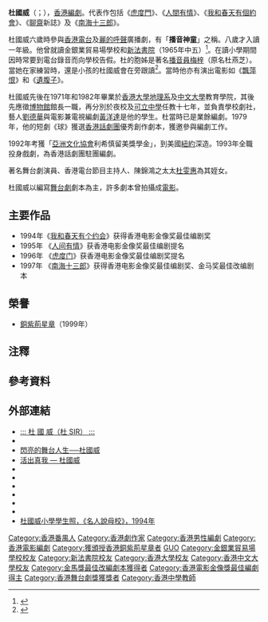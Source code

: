 {{藝人
|姓名 = 杜國威
|類型 = 編劇
|圖片 =<!--建議使用自由版權圖像-->
|圖片尺寸 =
|圖片簡介 =
|本名 =
|羅馬拼音 = To Kwok Wai
|英文名 = Raymond To
|暱稱 =
|其他藝名 =
|國籍 = {{CNHK}}
|民族 =
|籍貫 = [[廣東省|廣東省]][[廣州市|廣州市]][[番禺区|番禺]]
|出生日期 = {{birth date and age|1946|8|13}}
|出生地點 = {{HKG-1945}}
|逝世日期 =
|逝世地點 =
|職業 = [[編劇|編劇]]
|語言 = [[粵語|粵語]]、[[英語|英語]]、[[國語|國語]]
|教育程度 = [[香港大學|香港大學]]地理系<br>[[香港中文大學|香港中文大學]]教育學院
|母校 = 金銀業貿易場學校<br>[[新法書院|新法書院]]<ref>{{cite web |url=http://www.101arts.net/19common1content.php?category=101%E6%9C%83%E5%AE%A2%E5%AE%A4&contentid=731 |title=杜國威──分裂人間 |date=2012-08-01 |publisher=101藝術新聞網 |access-date=2019-07-09 |archive-date=2021-03-01 |archive-url=https://web.archive.org/web/20210301033946/http://101arts.net/19common1content.php?category=101%E6%9C%83%E5%AE%A2%E5%AE%A4&contentid=731 |dead-url=no }}</ref>
|宗教信仰 =
|配偶 =
|兒女 =
|父母 =
|音樂類型 =
|演奏樂器 =
|出道地點 =
|出道作 =
|出道日期 =
|代表作 =
|活躍年代 =
|唱片公司 =
|經紀公司 =
|網站 = {{url|www.tokwokwai.com/}}
|相關團體 =
|獎項 =
|IMDb = 0864782
}}

'''杜國威'''{{BBSHK}}（{{lang-en |Raymond To Kwok Wai}}；{{bd|1946年|8月13日|catIdx=D杜}}），[[香港|香港]][[編劇|編劇]]。代表作包括《[[虎度門|虎度門]]》、《[[人間有情|人間有情]]》、《[[我和春天有個約會|我和春天有個約會]]》、《[[聊齋|聊齋]]新誌》及《[[南海十三郎|南海十三郎]]》。

杜國威六歲時參與[[香港電台|香港電台]]及[[麗的呼聲|麗的呼聲]]廣播劇，有「'''播音神童'''」之稱{{noteTag |name=名人說母校|關於杜國威就讀學校、當播音員、延遲入學、在學情況以及任教中學年數的資料出自1994年由明報校園記者所著的《名人說母校》（明報出版社出版）第174至177頁。}}。八歲才入讀一年級{{noteTag |name=名人說母校}}。他曾就讀金銀業貿易場學校和[[新法書院|新法書院]]（1965年中五）<ref>{{cite news | title=英文中學會攷放榜 | url=https://mmis.hkpl.gov.hk/coverpage/-/coverpage/view?p_r_p_-1078056564_c=QF757YsWv5%2BakvA8rFW5EqaIYMvRB5NH&_coverpage_WAR_mmisportalportlet_o=444&_coverpage_WAR_mmisportalportlet_actual_q=%28%20verbatim_dc.collection%3A%28%22Old%5C%20HK%5C%20Newspapers%22%29%20%29%20AND+%28%20%28%20allTermsMandatory%3A%28true%29%20OR+all_dc.title%3A%28%E4%B8%AD%E6%96%87%E4%B8%AD%E5%AD%B8%E6%9C%83%E8%80%83%29%20OR+all_dc.creator%3A%28%E4%B8%AD%E6%96%87%E4%B8%AD%E5%AD%B8%E6%9C%83%E8%80%83%29%20OR+all_dc.contributor%3A%28%E4%B8%AD%E6%96%87%E4%B8%AD%E5%AD%B8%E6%9C%83%E8%80%83%29%20OR+all_dc.subject%3A%28%E4%B8%AD%E6%96%87%E4%B8%AD%E5%AD%B8%E6%9C%83%E8%80%83%29%20OR+fulltext%3A%28%E4%B8%AD%E6%96%87%E4%B8%AD%E5%AD%B8%E6%9C%83%E8%80%83%29%20OR+all_dc.description%3A%28%E4%B8%AD%E6%96%87%E4%B8%AD%E5%AD%B8%E6%9C%83%E8%80%83%29%20%29%20%29&_coverpage_WAR_mmisportalportlet_sort_order=asc&_coverpage_WAR_mmisportalportlet_sort_field=dc.publicationdate_bsort&_coverpage_WAR_mmisportalportlet_log=Y&_coverpage_WAR_mmisportalportlet_filter=dc.publicationdate_dt%3A%5B1960-01-01T00%3A00%3A00Z+TO+1969-12-31T15%3A59%3A59Z%5D | page=18 | publisher=華僑日報 | date=1965-08-04 | access-date=2021-11-16 | quote= | archive-date=2021-11-16 | archive-url=https://web.archive.org/web/20211116084101/https://mmis.hkpl.gov.hk/coverpage/-/coverpage/view?p_r_p_-1078056564_c=QF757YsWv5%2BakvA8rFW5EqaIYMvRB5NH&_coverpage_WAR_mmisportalportlet_o=444&_coverpage_WAR_mmisportalportlet_actual_q=(%20verbatim_dc.collection:(%22Old%5C%20HK%5C%20Newspapers%22)%20)%20AND+(%20(%20allTermsMandatory:(true)%20OR+all_dc.title:(%E4%B8%AD%E6%96%87%E4%B8%AD%E5%AD%B8%E6%9C%83%E8%80%83)%20OR+all_dc.creator:(%E4%B8%AD%E6%96%87%E4%B8%AD%E5%AD%B8%E6%9C%83%E8%80%83)%20OR+all_dc.contributor:(%E4%B8%AD%E6%96%87%E4%B8%AD%E5%AD%B8%E6%9C%83%E8%80%83)%20OR+all_dc.subject:(%E4%B8%AD%E6%96%87%E4%B8%AD%E5%AD%B8%E6%9C%83%E8%80%83)%20OR+fulltext:(%E4%B8%AD%E6%96%87%E4%B8%AD%E5%AD%B8%E6%9C%83%E8%80%83)%20OR+all_dc.description:(%E4%B8%AD%E6%96%87%E4%B8%AD%E5%AD%B8%E6%9C%83%E8%80%83)%20)%20)&_coverpage_WAR_mmisportalportlet_sort_order=asc&_coverpage_WAR_mmisportalportlet_sort_field=dc.publicationdate_bsort&_coverpage_WAR_mmisportalportlet_log=Y&_coverpage_WAR_mmisportalportlet_filter=dc.publicationdate_dt:%5B1960-01-01T00:00:00Z+TO+1969-12-31T15:59:59Z%5D | dead-url=no }}</ref>{{noteTag |name=名人說母校}}。在讀小學期間因時常要到電台錄音而向學校告假{{noteTag |name=名人說母校}}。杜的胞姊是著名[[播音員|播音員]][[梅梓|梅梓]]（原名杜燕芝）。當她在家練習時，還是小孩的杜國威會在旁跟讀<ref>{{cite book |author=李平富 |title=《我的身歷聲》|edition=初版 |year=1989 |publisher=坤林出版社有限公司 |location=香港 |language=zh-hant |pages=193-194 |isbn=962-319-029-7}}</ref>。當時他亦有演出電影如《[[飄萍恨|飄萍恨]]》和《[[遺腹子|遺腹子]]》。

杜國威先後在1971年和1982年畢業於[[香港大學|香港大學]][[地理系|地理系]]及[[中文大學|中文大學]]教育學院，其後先應徵[[博物館|博物館]]館長一職，再分別於夜校及[[可立中學|可立中學]]任教十七年{{noteTag |name=名人說母校}}，並負責學校劇社，藝人[[劉德華|劉德華]]與電影兼電視編劇[[黃洋達|黃洋達]]是他的學生。杜當時已是業餘編劇。1979年，他的短劇《球》獲選[[香港話劇團|香港話劇團]]優秀創作劇本，獲邀參與編劇工作。

1992年考獲「[[亞洲文化協會|亞洲文化協會]]利希慎留美獎學金」，到美國[[紐約|紐約]]深造。1993年全職投身戲劇，為香港話劇團駐團編劇。

著名舞台劇演員、香港電台節目主持人、陳錦鴻之太太[[杜雯惠|杜雯惠]]為其姪女。

杜國威以編寫[[舞台劇|舞台劇]]劇本為主，許多劇本曾拍攝成[[電影|電影]]。

== 主要作品 ==
*1994年《[[我和春天有个约会|我和春天有个约会]]》获得香港电影金像奖最佳编剧奖
*1995年 《[[人间有情|人间有情]]》获香港电影金像奖最佳编剧提名
*1996年 《[[虎度门|虎度门]]》获香港电影金像奖最佳编剧奖提名
*1997年 《[[南海十三郎_(電影)|南海十三郎]]》获得香港电影金像奖最佳编剧奖、金马奖最佳改编剧本

==榮譽==
*[[銅紫荊星章|銅紫荊星章]]（1999年）

==注釋==
{{noteFoot}}

==參考資料==
{{reflist}}

==外部連結==
*[http://www.tokwokwai.com/ ::: 杜 國 威（杜 SIR） :::] {{Wayback|url=http://www.tokwokwai.com/ |date=20210119221620 }}
*{{facebook|to.kwok.wai.raymond}}
*[https://web.archive.org/web/20070927024346/http://www.cp1897.com.hk/html/focus/people/0002/people0002s01.htm 閃亮的舞台人生──杜國威]
*[https://web.archive.org/web/20070125231149/http://net3.hkbu.edu.hk/~studaff/ejournal/press6/articles/famous_1.php   活出真我 — 杜國威]
*{{imdb name|0864782}}{{en}}
*{{amg name|290164}}
*{{amg name|206224}}
*{{hkmdb name|5469}}
*{{douban people}}
*{{mtime people|893054}}
*[https://drive.google.com/file/d/1EMyiKt60sDgZYhfK8AKl1g0VKT0hlskw/view?usp=sharing 杜國威小學學生照，《名人說母校》，1994年]

{{香港電影金像獎最佳編劇|第14·17屆}}
{{金馬獎最佳改編劇本|第34屆}}
{{香港舞台劇獎最佳劇本}}
{{Authority control}}
{{DEFAULTSORT:DU杜}}
[[Category:香港番禺人|Category:香港番禺人]]
[[Category:香港劇作家|Category:香港劇作家]]
[[Category:香港男性編劇|Category:香港男性編劇]]
[[Category:香港電影編劇|Category:香港電影編劇]]
[[Category:獲頒授香港銅紫荊星章者|Category:獲頒授香港銅紫荊星章者]]
[[Category:杜姓|GUO]]
[[Category:金銀業貿易場學校校友|Category:金銀業貿易場學校校友]]
[[Category:新法書院校友|Category:新法書院校友]]
[[Category:香港大學校友|Category:香港大學校友]]
[[Category:香港中文大學校友|Category:香港中文大學校友]]
[[Category:金馬獎最佳改編劇本獲得者|Category:金馬獎最佳改編劇本獲得者]]
[[Category:香港電影金像獎最佳編劇得主|Category:香港電影金像獎最佳編劇得主]]
[[Category:香港舞台劇獎獲獎者|Category:香港舞台劇獎獲獎者]]
[[Category:香港中學教師|Category:香港中學教師]]